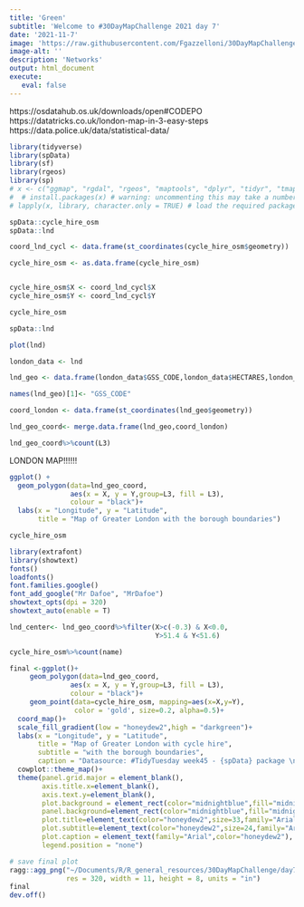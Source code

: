 ```yaml
---
title: 'Green'
subtitle: 'Welcome to #30DayMapChallenge 2021 day 7'
date: '2021-11-7'
image: 'https://raw.githubusercontent.com/Fgazzelloni/30DayMapChallenge/master/2021/day7_green/day7_green.png'
image-alt: ''
description: 'Networks'
output: html_document
execute: 
   eval: false
---
```



https://osdatahub.os.uk/downloads/open#CODEPO
https://datatricks.co.uk/london-map-in-3-easy-steps
https://data.police.uk/data/statistical-data/

```r
library(tidyverse)
library(spData)
library(sf)
library(rgeos)
library(sp)
# x <- c("ggmap", "rgdal", "rgeos", "maptools", "dplyr", "tidyr", "tmap")
#  # install.packages(x) # warning: uncommenting this may take a number of minutes
# lapply(x, library, character.only = TRUE) # load the required packages
```

```r
spData::cycle_hire_osm
spData::lnd
```


```r
coord_lnd_cycl <- data.frame(st_coordinates(cycle_hire_osm$geometry))

cycle_hire_osm <- as.data.frame(cycle_hire_osm)


cycle_hire_osm$X <- coord_lnd_cycl$X
cycle_hire_osm$Y <- coord_lnd_cycl$Y
```

```r
cycle_hire_osm
```

```r
spData::lnd
```

```r
plot(lnd)
```

```r
london_data <- lnd

lnd_geo <- data.frame(london_data$GSS_CODE,london_data$HECTARES,london_data$geometry)

names(lnd_geo)[1]<- "GSS_CODE"

coord_london <- data.frame(st_coordinates(lnd_geo$geometry))

lnd_geo_coord<- merge.data.frame(lnd_geo,coord_london)
```

```r
lnd_geo_coord%>%count(L3)
```





LONDON MAP!!!!!!

```r
ggplot() +
  geom_polygon(data=lnd_geo_coord,
               aes(x = X, y = Y,group=L3, fill = L3), 
               colour = "black")+
  labs(x = "Longitude", y = "Latitude", 
       title = "Map of Greater London with the borough boundaries")
```


```r
cycle_hire_osm
```


```r
library(extrafont)
library(showtext)
fonts()
loadfonts()
font.families.google()
font_add_google("Mr Dafoe", "MrDafoe")
showtext_opts(dpi = 320)
showtext_auto(enable = T)
```




```r
lnd_center<- lnd_geo_coord%>%filter(X>c(-0.3) & X<0.0,
                                    Y>51.4 & Y<51.6)

cycle_hire_osm%>%count(name)

final <-ggplot()+
     geom_polygon(data=lnd_geo_coord,
               aes(x = X, y = Y,group=L3, fill = L3), 
               colour = "black")+
     geom_point(data=cycle_hire_osm, mapping=aes(x=X,y=Y),
                color = 'gold', size=0.2, alpha=0.5)+ 
  coord_map()+
  scale_fill_gradient(low = "honeydew2",high = "darkgreen")+
  labs(x = "Longitude", y = "Latitude", 
       title = "Map of Greater London with cycle hire",
       subtitle = "with the borough boundaries",
       caption = "Datasource: #TidyTuesday week45 - {spData} package \n Infographics: Federica Gazzelloni")+
  cowplot::theme_map()+
  theme(panel.grid.major = element_blank(),
        axis.title.x=element_blank(), 
        axis.text.y=element_blank(), 
        plot.background = element_rect(color="midnightblue",fill="midnightblue"),
        panel.background=element_rect(color="midnightblue",fill="midnightblue"),
        plot.title=element_text(color="honeydew2",size=33,family="Arial"),
        plot.subtitle=element_text(color="honeydew2",size=24,family="Arial"),
        plot.caption = element_text(family="Arial",color="honeydew2"),
        legend.position = "none")

```



```r
# save final plot
ragg::agg_png("~/Documents/R/R_general_resources/30DayMapChallenge/day7_green/green.png",
              res = 320, width = 11, height = 8, units = "in")
final
dev.off()
```



